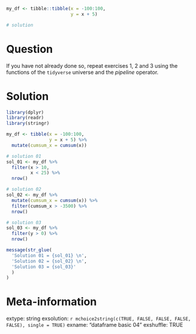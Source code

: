 ```r
my_df <- tibble::tibble(x = -100:100, 
                        y = x + 5)

# solution

```

Question
========

If you have not already done so, repeat exercises 1, 2 and 3 using the functions of the `tidyverse` universe and the _pipeline_ operator.


Solution
================

```r
library(dplyr)
library(readr)
library(stringr)

my_df <- tibble(x = -100:100,
                y = x + 5) %>%
  mutate(cumsum_x = cumsum(x))

# solution 01
sol_01 <- my_df %>%
  filter(x > 10, 
         x < 25) %>%
  nrow()

# solution 02
sol_02 <- my_df %>%
  mutate(cumsum_x = cumsum(x)) %>%
  filter(cumsum_x > -3500) %>%
  nrow()

# solution 03
sol_03 <- my_df %>%
  filter(y > 0) %>%
  nrow()

message(str_glue(
  'Solution 01 = {sol_01} \n',
  'Solution 02 = {sol_02} \n',
  'Solution 03 = {sol_03}'
  )
)
```


Meta-information
================
extype: string
exsolution: `r mchoice2string(c(TRUE, FALSE, FALSE, FALSE, FALSE), single = TRUE)`
exname: "dataframe basic 04"
exshuffle: TRUE

